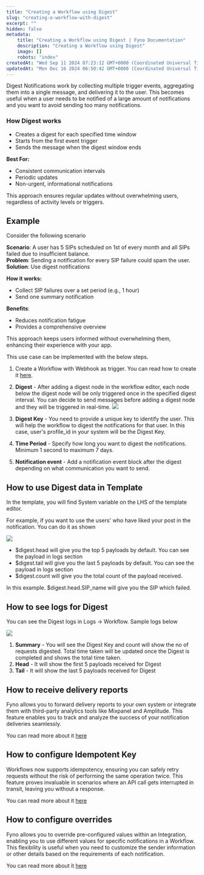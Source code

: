 ```yaml
---
title: "Creating a Workflow using Digest"
slug: "creating-a-workflow-with-digest"
excerpt: ""
hidden: false
metadata:
    title: "Creating a Workflow using Digest | Fyno Documentation"
    description: "Creating a Workflow using Digest"
    image: []
    robots: "index"
createdAt: "Wed Sep 11 2024 07:23:12 GMT+0000 (Coordinated Universal Time)"
updatedAt: "Mon Dec 16 2024 06:50:42 GMT+0000 (Coordinated Universal Time)"
---
```


Digest Notifications work by collecting multiple trigger events, aggregating them into a single message, and delivering it to the user. This becomes useful when a user needs to be notified of a large amount of notifications and you want to avoid sending too many notifications.

### How Digest works

-   Creates a digest for each specified time window
-   Starts from the first event trigger
-   Sends the message when the digest window ends

**Best For:**

-   Consistent communication intervals
-   Periodic updates
-   Non-urgent, informational notifications

This approach ensures regular updates without overwhelming users, regardless of activity levels or triggers.

## Example

Consider the following scenario

**Scenario**: A user has 5 SIPs scheduled on 1st of every month and all SIPs failed due to insufficient balance.  
**Problem**: Sending a notification for every SIP failure could spam the user.  
**Solution**: Use digest notifications

**How it works:**

-   Collect SIP failures over a set period (e.g., 1 hour)
-   Send one summary notification

**Benefits**:

-   Reduces notification fatigue
-   Provides a comprehensive overview

This approach keeps users informed without overwhelming them, enhancing their experience with your app.

This use case can be implemented with the below steps.

1. Create a Workflow with Webhook as trigger. You can read how to create it [here](./workflow-webhook-trigger).
2. **Digest** - After adding a digest node in the workflow editor, each node below the digest node will be only triggered once in the specified digest interval. You can decide to send messages before adding a digest node and they will be triggered in real-time.
   ![](https://files.readme.io/e407db3b9237c440f76c2727b9b1e2a0071dbf4236fa5832cba967d8b09a7054-digest_digestkey.png)

3. **Digest Key** - You need to provide a unique key to identify the user. This will help the workflow to digest the notifications for that user. In this case, user's profile_id in your system will be the Digest Key.
4. **Time Period** - Specify how long you want to digest the notifications. Minimum 1 second to maximum 7 days.
5. **Notification event** - Add a notification event block after the digest depending on what communication you want to send.

## How to use Digest data in Template

In the template, you will find System variable on the LHS of the template editor.

For example, if you want to use the users' who have liked your post in the notification. You can do it as shown

![](https://files.readme.io/35f57e72724b934abb71335708773889680ee38baf8897b006d5648f1043bf2c-Screenshot_2024-12-16_at_12.08.42_PM.png)

-   $digest.head will give you the top 5 payloads by default. You can see the payload in logs section
-   $digest.tail will give you the last 5 payloads by default. You can see the payload in logs section
-   $digest.count will give you the total count of the payload received.

In this example. $digest.head.SIP_name will give you the SIP which failed.

## How to see logs for Digest

You can see the Digest logs in Logs -> Workflow. Sample logs below

![](https://files.readme.io/a58e07486e26b5b7f2a1e6017279fcc4b1d80cd4112231241098d6fbfc675d5e-digest_logs.png)

1. **Summary** - You will see the Digest Key and count will show the no of requests digested. Total time taken will be updated once the Digest is completed and shows the total time taken.
2. **Head** - It will show the first 5 payloads received for Digest
3. **Tail** - It will show the last 5 payloads received for Digest

## How to receive delivery reports

Fyno allows you to forward delivery reports to your own system or integrate them with third-party analytics tools like Mixpanel and Amplitude. This feature enables you to track and analyze the success of your notification deliveries seamlessly.

You can read more about it [here](./receive-delivery-reports)

## How to configure Idempotent Key

Workflows now supports idempotency, ensuring you can safely retry requests without the risk of performing the same operation twice. This feature proves invaluable in scenarios where an API call gets interrupted in transit, leaving you without a response.

You can read more about it [here](./configure-idempotent-key-workflow)

## How to configure overrides

Fyno allows you to override pre-configured values within an Integration, enabling you to use different values for specific notifications in a Workflow. This flexibility is useful when you need to customize the sender information or other details based on the requirements of each notification.

You can read more about it [here](./configure-overrides-workflow)
